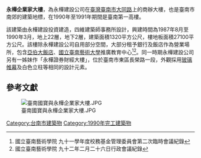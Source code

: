 {{Coord|22|58|4|N|120|12|58|E|type:landmark|display=title}}
{{Infobox building
|name               = 永樺企業家大樓
|image              = {{CSS image crop|Image =Nan_Tainan_Fudusin.jpg|bSize = 1500|cWidth = 270|cHeight = 180|oTop = 420|oLeft = 120}}
|image_size         = 200px
|caption            = 右為永樺企業家大樓
|building_type      = 
|architectural_style = [[現代主義建築|現代主義建築]]
|structural_system =
|location           = [[中華民國|中華民國]][[臺南市|臺南市]][[東區_(臺南市)|東區]][[大同路_(臺南市)#分段|大同路二段]]617號
|latd  = 
|longd = 
|iso_region         = 
|roof               = 
|top_floor          = 22層
|antenna_spire      = 
|floor_count        = 地上22層 地下2層
|start_date         = 1987年8月
|status             = completed
|completion_date    = 1990年3月
|opening            = 
|floor_area         = 
|architect          = 四維建築師事務所
|developer          = 永樺建設
|structural_engineer=
|management         = 
}}

'''永樺企業家大樓'''，為永樺建設公司在[[臺灣|臺灣]][[臺南市|臺南市]][[大同路_(臺南市)|大同路]]上的商辦大樓，也是臺南市南郊的建築地標，在1990年至1991年期間是臺南第一高樓{{r|建照|使照|經}}。

該建築由永樺建設投資建造，四維建築師事務所設計，興建時間為1987年8月至1990年3月，地上22層，地下2層，建築面積1320平方公尺，樓地板面積27100平方公尺。{{R|四維建築師}}該樓除永樺建設公司自用部分空間，大部分租予銀行及飯店作為營業場所，包含[[亞伯大飯店|亞伯大飯店]]、[[國立臺南藝術大學|國立臺南藝術大學]]推廣教育中心<ref>國立臺南藝術學院 九十一學年度校務基金管理委員會第二次臨時會議紀錄</ref><ref>國立臺南藝術學院 九十二年二月二十六日行政會議紀錄</ref>。同一時期永樺建設公司另有一姊妹作「永樺證券財經大樓」，位於臺南市東區長榮路一段，外觀採用[[玻璃帷幕|玻璃帷幕]]及白色立柱等相同的設計元素。

==參考文獻==
[[File:臺南國寶與永樺企業家大樓.JPG|thumb]]

{{reflist|refs=
<ref name="建照">[[臺南市政府|臺南市政府]]，建造執照(79)南工字第106659號</ref>
<ref name="使照">[[臺南縣政府|臺南縣政府]]，使用執照(080)南縣使字第02234號 </ref>

<ref name="經">{{cite news|author=台南訊|title=〈永樺企業家大樓推出 奧林匹特廣場擁有多功能特色〉|publisher=經濟日報|date=1988-11-12}}</ref>

<ref name="四維建築師">{{cite web|author=四維建築師事務所 |title=台南永樺企業家大樓 |website=四維建築師事務所網站 |url=http://4darchitects.com.tw/work.htm |archiveurl=https://web.archive.org/web/20131209031528/http://4darchitects.com.tw/work.htm |archivedate=2013-12-09}}</ref>
}}

{{Taiwanese building-stub}}
[[Category:台南市建築物|Category:台南市建築物]]
[[Category:1990年完工建築物|Category:1990年完工建築物]]